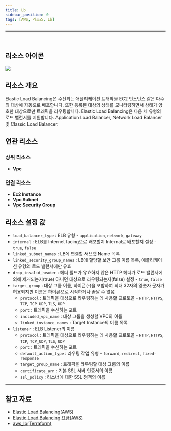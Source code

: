 ```yaml
---
title: Lb
sidebar_position: 0
tags: [AWS, 리소스, Lb]
---
```





<hr />
<br />

## 리소스 아이콘

<img src={icon} />

## 리소스 개요

Elastic Load Balancing은 수신되는 애플리케이션 트래픽을 EC2 인스턴스 같은 다수의 대상에 자동으로 배포합니다. 또한 등록된 대상의 상태를 모니터링하면서 상태가 양호한 대상으로만 트래픽을 라우팅합니다. Elastic Load Balancing은 다음 세 유형의 로드 밸런서를 지원합니다. Application Load Balancer, Network Load Balancer 및 Classic Load Balancer.

## 연관 리소스

### 상위 리소스

-   **Vpc**

### 연결 리소스

-   **Ec2 Instance**
-   **Vpc Subnet**
-   **Vpc Security Group**

## 리소스 설정 값

-   `load_balancer_type` : ELB 유형 - `application`, `network`, `gateway`
-   `internal` : ELB를 Internet facing으로 배포할지 Internal로 배포할지 설정 - `true`, `false`
-   `linked_subnet_names` : LB에 연결할 서브넷 Name 목록
-   `linked_security_group_names` : LB에 할당할 보안 그룹 이름 목록, 애플리케이션 유형의 로드 밸런서에만 유효
-   `drop_invalid_header` : 헤더 필드가 유효하지 않은 HTTP 헤더가 로드 밸런서에 의해 제거되는지(true) 아니면 대상으로 라우팅되는지(false) 설정 - `true`, `false`
-   `target_group` : 대상 그룹 이름, 하이픈(-)을 포함하여 최대 32자의 영숫자 문자가 허용되지만 이름은 하이픈으로 시작하거나 끝날 수 없음
    -   `protocol` : 트래픽을 대상으로 라우팅하는 데 사용할 프로토콜 - `HTTP`, `HTTPS`, `TCP`, `TCP_UDP`, `TLS`, `UDP`
    -   `port` : 트래픽을 수신하는 포트
    -   `included_vpc_name` : 대상 그룹을 생성할 VPC의 이름
    -   `linked_instance_names` : Target Instance의 이름 목록
-   `listener` : ELB Listener의 이름
    -   `protocol` : 트래픽을 대상으로 라우팅하는 데 사용할 프로토콜 - `HTTP`, `HTTPS`, `TCP`, `TCP_UDP`, `TLS`, `UDP`
    -   `port` : 트래픽을 수신하는 포트
    -   `default_action_type` : 라우팅 작업 유형 - `forward`, `redirect`, `fixed-response`
    -   `target_group_name` : 트래픽을 라우팅할 대상 그룹의 이름
    -   `certificate_arn` : 기본 SSL 서버 인증서의 이름
    -   `ssl_policy` : 리스너에 대한 SSL 정책의 이름

---

## 참고 자료

-   [Elastic Load Balancing(AWS)](https://docs.aws.amazon.com/ko_kr/elasticloadbalancing/latest/userguide/what-is-load-balancing.html)
-   [Elastic Load Balancing 요금(AWS)](https://aws.amazon.com/ko/elasticloadbalancing/pricing/?nc2=type_a)
-   [aws_lb(Terraform)](https://registry.terraform.io/providers/hashicorp/aws/latest/docs/resources/lb)
